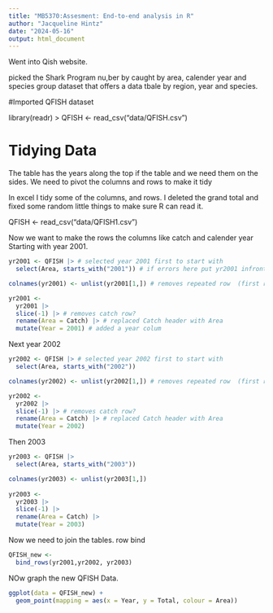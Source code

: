 ```yaml
---
title: "MB5370:Assesment: End-to-end analysis in R"
author: "Jacqueline Hintz"
date: "2024-05-16"
output: html_document
---
```


Went into Qish website.

picked the Shark Program nu,ber by caught by area, calender year and species group dataset that offers a data tbale by region, year and species. 

#Imported QFISH dataset

library(readr)
> QFISH <- read_csv("data/QFISH.csv")

# Tidying Data
The table has the years along the top if the table and we need them on the sides. We need to pivot the columns and rows to make it tidy


In excel I tidy some of the columns, and rows. I deleted the grand total and fixed some random little things to make sure R can read it.

QFISH <- read_csv("data/QFISH1.csv")


Now we want to make the rows the columns like catch and calender year 
Starting with year 2001.
```r
yr2001 <- QFISH |> # selected year 2001 first to start with
  select(Area, starts_with("2001")) # if errors here put yr2001 infront of Area then comma

colnames(yr2001) <- unlist(yr2001[1,]) # removes repeated row  (first row- year)

yr2001 <-
  yr2001 |>
  slice(-1) |> # removes catch row?
  rename(Area = Catch) |> # replaced Catch header with Area
  mutate(Year = 2001) # added a year colum
```

Next year 2002
```r
yr2002 <- QFISH |> # selected year 2002 first to start with
  select(Area, starts_with("2002"))

colnames(yr2002) <- unlist(yr2002[1,]) # removes repeated row  (first row -year)

yr2002 <-
  yr2002 |>
  slice(-1) |> # removes catch row?
  rename(Area = Catch) |> # replaced Catch header with Area
  mutate(Year = 2002)
```

Then 2003
```r
yr2003 <- QFISH |>
  select(Area, starts_with("2003"))

colnames(yr2003) <- unlist(yr2003[1,])
 
yr2003 <- 
  yr2003 |> 
  slice(-1) |>
  rename(Area = Catch) |>
  mutate(Year = 2003)
```


Now we need to join the tables. row bind
```r
QFISH_new <- 
  bind_rows(yr2001,yr2002, yr2003)
```


NOw graph the new QFISH Data.
```r
ggplot(data = QFISH_new) +
  geom_point(mapping = aes(x = Year, y = Total, colour = Area))
```






